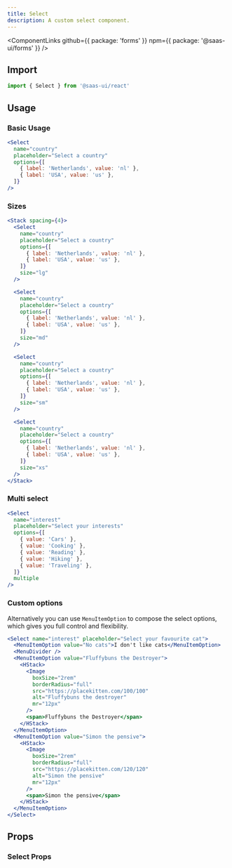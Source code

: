 ```yaml
---
title: Select
description: A custom select component.
---
```


<ComponentLinks
  github={{ package: 'forms' }}
  npm={{ package: '@saas-ui/forms' }}
/>

## Import

```ts
import { Select } from '@saas-ui/react'
```

## Usage

### Basic Usage

```jsx
<Select
  name="country"
  placeholder="Select a country"
  options={[
    { label: 'Netherlands', value: 'nl' },
    { label: 'USA', value: 'us' },
  ]}
/>
```

### Sizes

```jsx
<Stack spacing={4}>
  <Select
    name="country"
    placeholder="Select a country"
    options={[
      { label: 'Netherlands', value: 'nl' },
      { label: 'USA', value: 'us' },
    ]}
    size="lg"
  />

  <Select
    name="country"
    placeholder="Select a country"
    options={[
      { label: 'Netherlands', value: 'nl' },
      { label: 'USA', value: 'us' },
    ]}
    size="md"
  />

  <Select
    name="country"
    placeholder="Select a country"
    options={[
      { label: 'Netherlands', value: 'nl' },
      { label: 'USA', value: 'us' },
    ]}
    size="sm"
  />

  <Select
    name="country"
    placeholder="Select a country"
    options={[
      { label: 'Netherlands', value: 'nl' },
      { label: 'USA', value: 'us' },
    ]}
    size="xs"
  />
</Stack>
```

### Multi select

```jsx
<Select
  name="interest"
  placeholder="Select your interests"
  options={[
    { value: 'Cars' },
    { value: 'Cooking' },
    { value: 'Reading' },
    { value: 'Hiking' },
    { value: 'Traveling' },
  ]}
  multiple
/>
```

### Custom options

Alternatively you can use `MenuItemOption` to compose the select options, which gives you full control and flexibility.

```jsx
<Select name="interest" placeholder="Select your favourite cat">
  <MenuItemOption value="No cats">I don't like cats</MenuItemOption>
  <MenuDivider />
  <MenuItemOption value="Fluffybuns the Destroyer">
    <HStack>
      <Image
        boxSize="2rem"
        borderRadius="full"
        src="https://placekitten.com/100/100"
        alt="Fluffybuns the destroyer"
        mr="12px"
      />
      <span>Fluffybuns the Destroyer</span>
    </HStack>
  </MenuItemOption>
  <MenuItemOption value="Simon the pensive">
    <HStack>
      <Image
        boxSize="2rem"
        borderRadius="full"
        src="https://placekitten.com/120/120"
        alt="Simon the pensive"
        mr="12px"
      />
      <span>Simon the pensive</span>
    </HStack>
  </MenuItemOption>
</Select>
```

## Props

### Select Props
